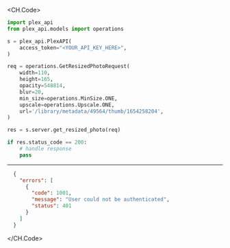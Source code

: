 
<CH.Code>
```python GetResizedPhoto.py
import plex_api
from plex_api.models import operations

s = plex_api.PlexAPI(
    access_token="<YOUR_API_KEY_HERE>",
)

req = operations.GetResizedPhotoRequest(
    width=110,
    height=165,
    opacity=548814,
    blur=20,
    min_size=operations.MinSize.ONE,
    upscale=operations.Upscale.ONE,
    url='/library/metadata/49564/thumb/1654258204',
)

res = s.server.get_resized_photo(req)

if res.status_code == 200:
    # handle response
    pass
```
---

```json Example Response
  {
    "errors": [
      {
        "code": 1001,
        "message": "User could not be authenticated",
        "status": 401
      }
    ]
  }
```
</CH.Code>

